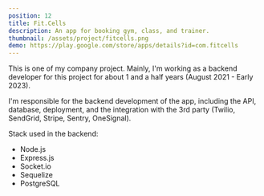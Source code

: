 ```yaml
---
position: 12
title: Fit.Cells
description: An app for booking gym, class, and trainer.
thumbnail: /assets/project/fitcells.png
demo: https://play.google.com/store/apps/details?id=com.fitcells
---
```


This is one of my company project. Mainly, I'm working as a backend developer for this project for about 1 and a half years (August 2021 - Early 2023).

I'm responsible for the backend development of the app, including the API, database, deployment, and the integration with the 3rd party (Twilio, SendGrid, Stripe, Sentry, OneSignal).

Stack used in the backend:

- Node.js
- Express.js
- Socket.io
- Sequelize
- PostgreSQL
